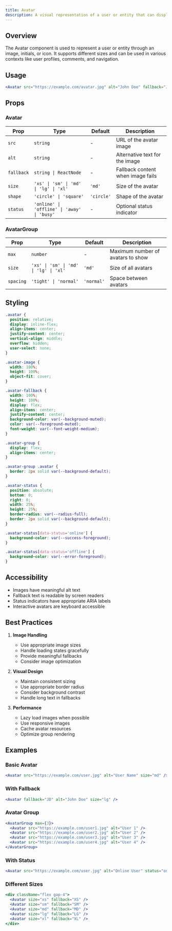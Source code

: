 ```yaml
---
title: Avatar
description: A visual representation of a user or entity that can display an image, initials, or fallback icon.
---
```



## Overview

The Avatar component is used to represent a user or entity through an image, initials, or icon. It supports different sizes and can be used in various contexts like user profiles, comments, and navigation.

## Usage

```jsx
<Avatar src="https://example.com/avatar.jpg" alt="John Doe" fallback="JD" />
```

## Props

### Avatar

| Prop       | Type                                        | Default    | Description                       |
| ---------- | ------------------------------------------- | ---------- | --------------------------------- |
| `src`      | `string`                                    | -          | URL of the avatar image           |
| `alt`      | `string`                                    | -          | Alternative text for the image    |
| `fallback` | `string \| ReactNode`                       | -          | Fallback content when image fails |
| `size`     | `'xs' \| 'sm' \| 'md' \| 'lg' \| 'xl'`      | `'md'`     | Size of the avatar                |
| `shape`    | `'circle' \| 'square'`                      | `'circle'` | Shape of the avatar               |
| `status`   | `'online' \| 'offline' \| 'away' \| 'busy'` | -          | Optional status indicator         |

### AvatarGroup

| Prop      | Type                                   | Default    | Description                       |
| --------- | -------------------------------------- | ---------- | --------------------------------- |
| `max`     | `number`                               | -          | Maximum number of avatars to show |
| `size`    | `'xs' \| 'sm' \| 'md' \| 'lg' \| 'xl'` | `'md'`     | Size of all avatars               |
| `spacing` | `'tight' \| 'normal'`                  | `'normal'` | Space between avatars             |

## Styling

```css
.avatar {
  position: relative;
  display: inline-flex;
  align-items: center;
  justify-content: center;
  vertical-align: middle;
  overflow: hidden;
  user-select: none;
}

.avatar-image {
  width: 100%;
  height: 100%;
  object-fit: cover;
}

.avatar-fallback {
  width: 100%;
  height: 100%;
  display: flex;
  align-items: center;
  justify-content: center;
  background-color: var(--background-muted);
  color: var(--foreground-muted);
  font-weight: var(--font-weight-medium);
}

.avatar-group {
  display: flex;
  align-items: center;
}

.avatar-group .avatar {
  border: 2px solid var(--background-default);
}

.avatar-status {
  position: absolute;
  bottom: 0;
  right: 0;
  width: 25%;
  height: 25%;
  border-radius: var(--radius-full);
  border: 2px solid var(--background-default);
}

.avatar-status[data-status='online'] {
  background-color: var(--success-foreground);
}

.avatar-status[data-status='offline'] {
  background-color: var(--error-foreground);
}
```

## Accessibility

- Images have meaningful alt text
- Fallback text is readable by screen readers
- Status indicators have appropriate ARIA labels
- Interactive avatars are keyboard accessible

## Best Practices

1. **Image Handling**

   - Use appropriate image sizes
   - Handle loading states gracefully
   - Provide meaningful fallbacks
   - Consider image optimization

2. **Visual Design**

   - Maintain consistent sizing
   - Use appropriate border radius
   - Consider background contrast
   - Handle long text in fallbacks

3. **Performance**
   - Lazy load images when possible
   - Use responsive images
   - Cache avatar resources
   - Optimize group rendering

## Examples

### Basic Avatar

```jsx
<Avatar src="https://example.com/user.jpg" alt="User Name" size="md" />
```

### With Fallback

```jsx
<Avatar fallback="JD" alt="John Doe" size="lg" />
```

### Avatar Group

```jsx
<AvatarGroup max={3}>
  <Avatar src="https://example.com/user1.jpg" alt="User 1" />
  <Avatar src="https://example.com/user2.jpg" alt="User 2" />
  <Avatar src="https://example.com/user3.jpg" alt="User 3" />
  <Avatar src="https://example.com/user4.jpg" alt="User 4" />
</AvatarGroup>
```

### With Status

```jsx
<Avatar src="https://example.com/user.jpg" alt="Online User" status="online" />
```

### Different Sizes

```jsx
<div className="flex gap-4">
  <Avatar size="xs" fallback="XS" />
  <Avatar size="sm" fallback="SM" />
  <Avatar size="md" fallback="MD" />
  <Avatar size="lg" fallback="LG" />
  <Avatar size="xl" fallback="XL" />
</div>
```
